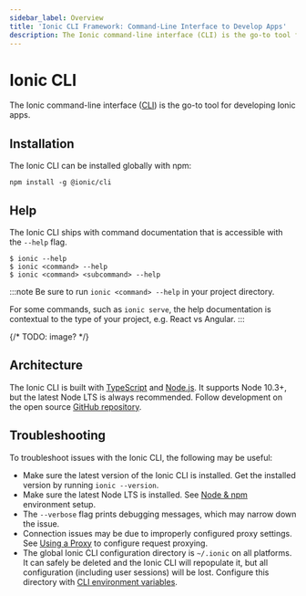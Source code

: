 ```yaml
---
sidebar_label: Overview
title: 'Ionic CLI Framework: Command-Line Interface to Develop Apps'
description: The Ionic command-line interface (CLI) is the go-to tool for developing Ionic apps. Install our framework globally with npm.
---
```


# Ionic CLI

The Ionic command-line interface ([CLI](/docs/reference/glossary#cli)) is the go-to tool for developing Ionic apps.

## Installation

The Ionic CLI can be installed globally with npm:

```shell
npm install -g @ionic/cli
```

## Help

The Ionic CLI ships with command documentation that is accessible with the `--help` flag.

```shell
$ ionic --help
$ ionic <command> --help
$ ionic <command> <subcommand> --help
```

:::note
Be sure to run `ionic <command> --help` in your project directory.

For some commands, such as `ionic serve`, the help documentation is contextual to the type of your project, e.g. React vs Angular.
:::

{/* TODO: image? */}

## Architecture

The Ionic CLI is built with [TypeScript](/docs/reference/glossary#typescript) and [Node.js](/docs/reference/glossary.mdx#node). It supports Node 10.3+, but the latest Node LTS is always recommended. Follow development on the open source <a href="https://github.com/ionic-team/ionic-cli" target="_blank">GitHub repository</a>.

## Troubleshooting

To troubleshoot issues with the Ionic CLI, the following may be useful:

- Make sure the latest version of the Ionic CLI is installed. Get the installed version by running `ionic --version`.
- Make sure the latest Node LTS is installed. See [Node & npm](/docs/intro/environment#node-npm) environment setup.
- The `--verbose` flag prints debugging messages, which may narrow down the issue.
- Connection issues may be due to improperly configured proxy settings. See [Using a Proxy](/docs/cli/using-a-proxy) to configure request proxying.
- The global Ionic CLI configuration directory is `~/.ionic` on all platforms. It can safely be deleted and the Ionic CLI will repopulate it, but all configuration (including user sessions) will be lost. Configure this directory with [CLI environment variables](/docs/cli/configuration#environment-variables).
